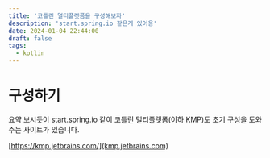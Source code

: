 ```yaml
---
title: '코틀린 멀티플랫폼을 구성해보자'
description: 'start.spring.io 같은게 있어용'
date: 2024-01-04 22:44:00
draft: false
tags:
  - kotlin
---
```


# 구성하기

요약 보시듯이 start.spring.io 같이 코틀린 멀티플랫폼(이하 KMP)도 초기 구성을 도와주는 사이트가 있습니다.

[https://kmp.jetbrains.com/](kmp.jetbrains.com)